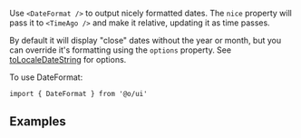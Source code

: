 Use `<DateFormat />` to output nicely formatted dates. The `nice` property will pass it to
`<TimeAgo />` and make it relative, updating it as time passes.

By default it will display "close" dates without the year or month, but you can override it's
formatting using the `options` property. See
[toLocaleDateString](https://developer.mozilla.org/en-US/docs/Web/JavaScript/Reference/Global_Objects/Date/toLocaleDateString)
for options.

To use DateFormat:

```tsx
import { DateFormat } from '@o/ui'
```

## Examples

<Example chromeless id="Basic" />

